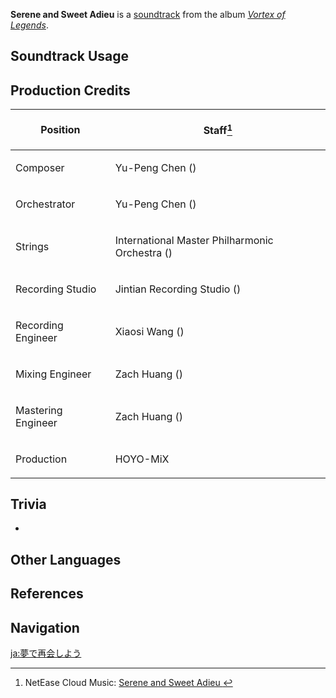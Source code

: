 {{Soundtrack Infobox
|image          = Vortex of Legends.png
|album          = Vortex of Legends
|disc           =
|number         = 04
|featured       =
|featured2      =
|featured3      =
|featured_disc  =
|featured_disc2 =
|featured_disc3 =
|youtube_id     = omd-UaGw08A
|spotify_id     = 0FxuFiFytW2CtygUfggzQf
|previous       = Chattering Snowflakes
|next           = Glistening Shards
}}
'''Serene and Sweet Adieu''' is a [[soundtrack]] from the album ''[[Vortex of Legends]]''.

==Soundtrack Usage==
{{Soundtrack Usage
|location = Dragonspine//night; near [[Cryo Hypostasis]]
}}

==Production Credits==
{| class="wikitable"
! Position
! Staff<ref>NetEase Cloud Music: [https://music.163.com/#/song?id=1833806429 Serene and Sweet Adieu {{zh|在梦乡重聚}}]</ref>
|-
! Composer
| Yu-Peng Chen ({{zh|陈致逸}})
|-
! Orchestrator
| Yu-Peng Chen ({{zh|陈致逸}})
|-
! Strings
| International Master Philharmonic Orchestra ({{zh|国际首席爱乐乐团}})
|-
! Recording Studio
| Jintian Recording Studio ({{zh|金田录音棚}})
|-
! Recording Engineer
| Xiaosi Wang ({{zh|王小四}})
|-
! Mixing Engineer
| Zach Huang ({{zh|黄巍}})
|-
! Mastering Engineer
| Zach Huang ({{zh|黄巍}})
|-
! Production
| HOYO-MiX
|}

==Trivia==
* {{Transclude|Fragile Fantasy|FragileTheme|section=1}}

==Other Languages==
{{Other Languages
|en      = Serene and Sweet Adieu
|zhs     = 在梦乡重聚
|zhs_rm  = Zài Zèngxiāng Chóngjù
|zht     = 在夢鄉重聚
|zht_rm  = Zài Zèngxiāng Chóngjù
|zh_tl   = 
|ja      = 夢で再会しよう
|ja_rm   = Yume de Saikai Shiyou
|ja_tl   = 
}}

==References==
{{Reflist}}

==Navigation==
{{Soundtrack Navbox|Vortex of Legends}}

[[ja:夢で再会しよう]]